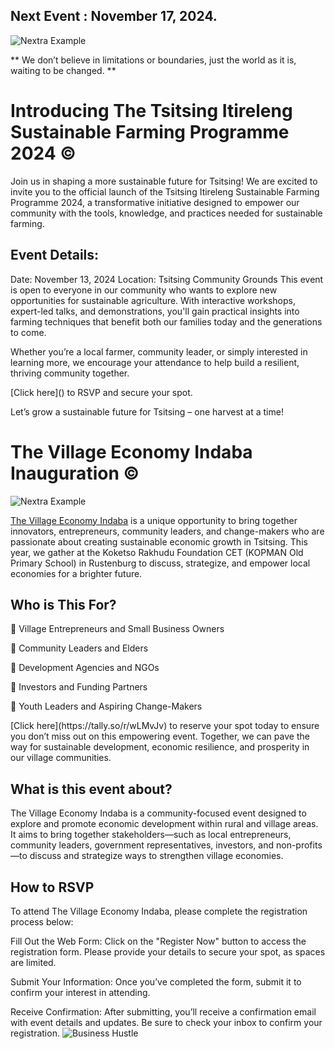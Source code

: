 

## Next Event : November 17, 2024. 


<Bleed>![Nextra Example](../public/okkr2.png)</Bleed>

<Bleed>
  <div style={{ border: '1px solid #888', padding: '4rem 2.5rem', textAlign: 'center' }}>
   ** We don’t believe in limitations or boundaries, just the world as it is, waiting to be changed. **

  </div>
</Bleed>

# Introducing The Tsitsing Itireleng Sustainable Farming Programme 2024 ©

Join us in shaping a more sustainable future for Tsitsing! We are excited to invite you to the official launch of the Tsitsing Itireleng Sustainable Farming Programme 2024, a transformative initiative designed to empower our community with the tools, knowledge, and practices needed for sustainable farming.

## Event Details:

Date: November 13, 2024
Location: Tsitsing Community Grounds
This event is open to everyone in our community who wants to explore new opportunities for sustainable agriculture. With interactive workshops, expert-led talks, and demonstrations, you'll gain practical insights into farming techniques that benefit both our families today and the generations to come.

Whether you’re a local farmer, community leader, or simply interested in learning more, we encourage your attendance to help build a resilient, thriving community together.

[Click here](<script async src="https://tally.so/widgets/embed.js"></script>) to RSVP and secure your spot.

Let’s grow a sustainable future for Tsitsing – one harvest at a time!

# The Village Economy Indaba Inauguration ©

<Bleed>![Nextra Example](../public/village_Indaba.gif)</Bleed>


[The Village Economy Indaba](https://www.thevillageeconomyindaba.com/) is a unique opportunity to bring together innovators, entrepreneurs, community leaders, and change-makers who are passionate about creating sustainable economic growth in Tsitsing. This year, we gather at the Koketso Rakhudu Foundation CET (KOPMAN Old Primary School) in Rustenburg to discuss, strategize, and empower local economies for a brighter future.



## Who is This For?

🌟 Village Entrepreneurs and Small Business Owners

🌟 Community Leaders and Elders

🌟 Development Agencies and NGOs

🌟 Investors and Funding Partners

🌟 Youth Leaders and Aspiring Change-Makers

<Callout>
[Click here](https://tally.so/r/wLMvJv) to reserve your spot today to ensure you don’t miss out on this empowering event. Together, we can pave the way for sustainable development, economic resilience, and prosperity in our village communities.
</Callout>


## What is this event about?

The Village Economy Indaba is a community-focused event designed to explore and promote economic development within rural and village areas. It aims to bring together stakeholders—such as local entrepreneurs, community leaders, government representatives, investors, and non-profits—to discuss and strategize ways to strengthen village economies.

## How to RSVP

To attend The Village Economy Indaba, please complete the registration process below:

Fill Out the Web Form:
Click on the "Register Now" button to access the registration form. Please provide your details to secure your spot, as spaces are limited.

Submit Your Information:
Once you’ve completed the form, submit it to confirm your interest in attending.

Receive Confirmation:
After submitting, you’ll receive a confirmation email with event details and updates. Be sure to check your inbox to confirm your registration. ![Business Hustle](https://img.shields.io/badge/Business-Hustle-blue)




